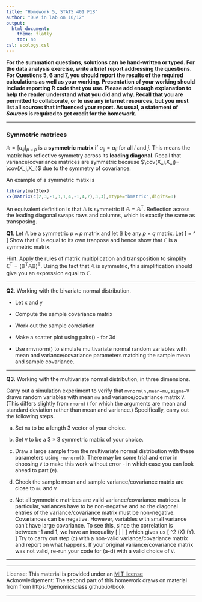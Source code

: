 ```yaml
---
title: "Homework 5, STATS 401 F18"
author: "Due in lab on 10/12"
output:
  html_document:
    theme: flatly
    toc: no
csl: ecology.csl
---
```


\newcommand\mat[1]{\mathbb{#1}}
\renewcommand\vec[1]{\boldsymbol{\mathrm{#1}}}
\newcommand\xtranspose{{\mbox{\tiny \textsc{t}}}}
\newcommand\transpose{{\scriptscriptstyle \mathrm{T}}}

**For the summation questions, solutions can be hand-written or typed.
For the data analysis exercise, write a brief report addressing the questions.
For Questions 5, 6 and 7, you should report the results of the required calculations as well as your working. Presentation of your working should include reporting R code that you use. Please add enough explanation to help the reader understand what you did and why.
Recall that you are permitted to collaborate, or to use any internet resources, but you must list all sources that influenced your report. As usual, a statement of _Sources_ is required to get credit for the homework.**

--------------

### Symmetric matrices

$\mat{A}=[a_{ij}]_{p\times p}$ is a **symmetric matrix** if $a_{ij}=a_{ji}$ for all $i$ and $j$.
This means the matrix has reflective symmetry across its **leading diagonal**. Recall that variance/covariance matrices are symmetric because $\cov(X_i,X_j)= \cov(X_j,X_i)$ due to the symmetry of covariance.

An example of a symmetric matix is

```r
library(mat2tex)
xx(matrix(c(2,3,-1,3,1,4,-1,4,7),3,3),mtype="bmatrix",digits=0)
```

An equivalent definition is that $\mat{A}$ is symmetric if $\mat{A}=\mat{A}^\transpose$. Reflection across the leading diagonal swaps rows and columns, which is exactly the same as transposing. 

**Q1**. Let $\mat{A}$ be a symmetric $p\times p$ matrix and let $\mat{B}$ be any $p\times q$ matrix. Let
\[
\mat{C} = \mat{B}^\transpose \mat{A}\mat{B}
\]
Show that $\mat{C}$ is equal to its own tranpose and hence show that $\mat{C}$ is a symmetric matrix.

Hint: Apply the rules of matrix multiplication and transposition to simplify $\mat{C}^\transpose = \big(\mat{B}^\transpose \mat{A}\mat{B}\big)^\transpose$. Using the fact that $\mat{A}$ is symmetric, this simplification should give you an expression equal to $\mat{C}$.


--------------

**Q2**. Working with the bivariate normal distribution.

* Let $\vec{x}$ and $\vec{y}$ 

* Compute the sample covariance matrix

* Work out the sample correlation

* Make a scatter plot using pairs() - for 3d

* Use rmvnorm() to simulate multivariate normal random variables with mean and variance/covariance parameters matching the sample mean and sample covariance. 

-------------

**Q3**. Working with the multivariate normal distribution, in three dimensions.

Carry out a simulation experiment to verify that
```mvnorm(n,mean=mu,sigma=V```
draws random variables with mean `mu` and variance/covariance matrix `V`. (This differs slightly from `rnorm()` for which the arguments are mean and standard deviation rather than mean and variance.) Specifically, carry out the following steps.

(a) Set `mu` to be a length 3 vector of your choice.

(b) Set `V` to be a $3\times 3$ symmetric matrix of your choice.

(c) Draw a large sample from the multivariate normal distribution with these parameters using `rmvnorm()`. There may be some trial and error in choosing `V` to make this work without error - in which case you can look ahead to part (e).

(d) Check the sample mean and sample variance/covariance matrix are close to `mu` and `V`

(e) Not all symmetric matrices are valid variance/covariance matrices. In particular, variances have to be non-negative and so the diagonal entries of the variance/covariance matrix must be non-negative. Covariances can be negative. However, variables with small variance can't have large covariance. To see this, since the correlation is between -1 and 1, we have an inequality
\[
\left| \frac{\cov(X,Y)}{\sqrt{\var(X)\var(Y)}} \right| \le 1
\]
which gives us
\[
\big[ \cov(X,Y) \big]^2 \le \var(X) \times \var(Y).
\]
Try to carry out step (c) with a non-valid variance/covariance matrix and report on what happens. If your original variance/covariance matrix was not valid, re-run your code for (a-d) with a valid choice of `V`.





---------------



--------------


License: This material is provided under an [MIT license](https://ionides.github.io/401w18/LICENSE)<br>
Acknowledgement: The second part of this homework draws on material from from https://genomicsclass.github.io/book

------
